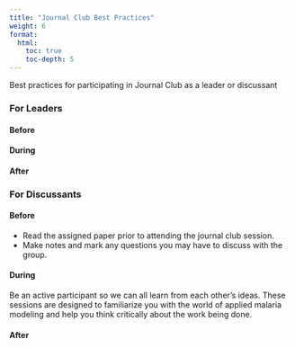 ```yaml
---
title: "Journal Club Best Practices"
weight: 6
format: 
  html: 
    toc: true
    toc-depth: 5
---
```


Best practices for participating in Journal Club as a leader or discussant

### For Leaders

#### Before

#### During

#### After

### For Discussants

#### Before

* Read the assigned paper prior to attending the journal club session.  
* Make notes and mark any questions you may have to discuss with the group. 

#### During

Be an active participant so we can all learn from each other's ideas. These sessions are designed to familiarize you with the world of applied malaria modeling and help you think critically about the work being done.

#### After
